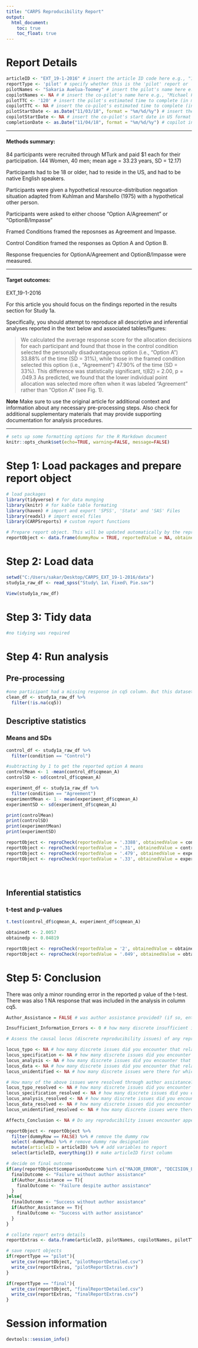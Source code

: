 ```yaml
---
title: "CARPS Reproducibility Report"
output:
  html_document:
    toc: true
    toc_float: true
---
```


# Report Details


```r
articleID <- "EXT_19-1-2016" # insert the article ID code here e.g., "10-3-2015_PS"
reportType <- 'pilot' # specify whether this is the 'pilot' report or 'final' report
pilotNames <- "Sakaria Auelua-Toomey" # insert the pilot's name here e.g., "Tom Hardwicke".  If there are multiple cpilots enter both names in a character string e.g., "Tom Hardwicke, Bob Dylan"
copilotNames <- NA # # insert the co-pilot's name here e.g., "Michael Frank". If there are multiple co-pilots enter both names in a character string e.g., "Tom Hardwicke, Bob Dylan"
pilotTTC <- '120' # insert the pilot's estimated time to complete (in minutes, fine to approximate) e.g., 120
copilotTTC <- NA # insert the co-pilot's estimated time to complete (in minutes, fine to approximate) e.g., 120
pilotStartDate <- as.Date("11/03/18", format = "%m/%d/%y") # insert the pilot's start date in US format e.g., as.Date("01/25/18", format = "%m/%d/%y")
copilotStartDate <- NA # insert the co-pilot's start date in US format e.g., as.Date("01/25/18", format = "%m/%d/%y")
completionDate <- as.Date("11/04/18", format = "%m/%d/%y") # copilot insert the date of final report completion (after any necessary rounds of author assistance) in US format e.g., as.Date("01/25/18", format = "%m/%d/%y")
```

------

#### Methods summary: 

84 participants were recruited through MTurk and paid $1 each for their participation. (44 Women, 40 men; mean age = 33.23 years, SD = 12.17)

Participants had to be 18 or older, had to reside in the US, and had to be native English speakers. 

Participants were given a hypothetical resource-distribution negoation situation adapted from Kuhlman and Marshello (1975) with a hypothetical other person. 

Participants were asked to either choose "Option A/Agreement" or "OptionB/Impasse"

Framed Conditions framed the reposnses as Agreement and Impasse.

Control Condition framed the responses as Option A and Option B.

Response frequencies for OptionA/Agreement and OptionB/Impasse were measured. 


------

#### Target outcomes: 

EXT_19-1-2016

For this article you should focus on the findings reported in the results section for Study 1a.

Specifically, you should attempt to reproduce all descriptive and inferential analyses reported in the text below and associated tables/figures:

> We calculated the average
response score for the allocation decisions for each
participant and found that those in the control condition selected the personally disadvantageous option (i.e., “Option A”) 33.88% of the time (SD = 31%), while those in the framed condition selected this option (i.e., “Agreement”) 47.90% of the time (SD = 33%). This difference was statistically significant, t(82) = 2.00, p = .049.3 As predicted, we found that the lower individual point allocation was selected more often when it was labeled “Agreement” rather than “Option A” (see Fig. 1).

**Note**
Make sure to use the original article for additional context and information about any necessary pre-processing steps. Also check for additional supplementary materials that may provide supporting documentation for analysis procedures.


------


```r
# sets up some formatting options for the R Markdown document
knitr::opts_chunk$set(echo=TRUE, warning=FALSE, message=FALSE)
```

# Step 1: Load packages and prepare report object


```r
# load packages
library(tidyverse) # for data munging
library(knitr) # for kable table formating
library(haven) # import and export 'SPSS', 'Stata' and 'SAS' Files
library(readxl) # import excel files
library(CARPSreports) # custom report functions
```


```r
# Prepare report object. This will be updated automatically by the reproCheck function each time values are compared
reportObject <- data.frame(dummyRow = TRUE, reportedValue = NA, obtainedValue = NA, valueType = NA, percentageError = NA, comparisonOutcome = NA, eyeballCheck = NA)
```

# Step 2: Load data

```r
setwd("C:/Users/sakar/Desktop/CARPS_EXT_19-1-2016/data")
study1a_raw_df <- read_spss("Study\ 1a\ Fixed\ Pie.sav")

View(study1a_raw_df)
```

# Step 3: Tidy data

```r
#no tidying was required
```

# Step 4: Run analysis

## Pre-processing


```r
#one participant had a missing response in cq5 column. But this dataset was not used for the reproduced analysis.
clean_df <- study1a_raw_df %>%
  filter(!is.na(cq5))

```

## Descriptive statistics
### Means and SDs

```r
control_df <- study1a_raw_df %>%
  filter(condition == "Control")

#subtracting by 1 to get the reported option A means
controlMean <- 1 -mean(control_df$cqmean_A)
controlSD <- sd(control_df$cqmean_A)

experiment_df <- study1a_raw_df %>%
  filter(condition == "Agreement")
experimentMean <- 1 - mean(experiment_df$cqmean_A)
experimentSD <- sd(experiment_df$cqmean_A)

print(controlMean)
print(controlSD)
print(experimentMean)
print(experimentSD)

reportObject <- reproCheck(reportedValue = '.3388', obtainedValue = controlMean, valueType = 'mean')
reportObject <- reproCheck(reportedValue = '.31', obtainedValue = controlSD, valueType = 'sd')
reportObject <- reproCheck(reportedValue = '.479', obtainedValue = experimentMean, valueType = 'mean')
reportObject <- reproCheck(reportedValue = '.33', obtainedValue = experimentSD, valueType = 'sd')





```

## Inferential statistics
### t-test and p-values 

```r
t.test(control_df$cqmean_A, experiment_df$cqmean_A)

obtainedt <- 2.0057
obtainedp <- 0.04819

reportObject <- reproCheck(reportedValue = '2', obtainedValue = obtainedt, valueType = 't')
reportObject <- reproCheck(reportedValue = '.049', obtainedValue = obtainedp, valueType = 'p')

```

# Step 5: Conclusion

There was only a minor rounding error in the reported p value of the t-test. There was also 1 NA response that was included in the analysis in column cq5.
  

```r
Author_Assistance = FALSE # was author assistance provided? (if so, enter TRUE)

Insufficient_Information_Errors <- 0 # how many discrete insufficient information issues did you encounter?

# Assess the causal locus (discrete reproducibility issues) of any reproducibility errors. Note that there doesn't necessarily have to be a one-to-one correspondance between discrete reproducibility issues and reproducibility errors. For example, it could be that the original article neglects to mention that a Greenhouse-Geisser correct was applied to ANOVA outcomes. This might result in multiple reproducibility errors, but there is a single causal locus (discrete reproducibility issue).

locus_typo <- NA # how many discrete issues did you encounter that related to typographical errors?
locus_specification <- NA # how many discrete issues did you encounter that related to incomplete, incorrect, or unclear specification of the original analyses?
locus_analysis <- NA # how many discrete issues did you encounter that related to errors in the authors' original analyses?
locus_data <- NA # how many discrete issues did you encounter that related to errors in the data files shared by the authors?
locus_unidentified <- NA # how many discrete issues were there for which you could not identify the cause

# How many of the above issues were resolved through author assistance?
locus_typo_resolved <- NA # how many discrete issues did you encounter that related to typographical errors?
locus_specification_resolved <- NA # how many discrete issues did you encounter that related to incomplete, incorrect, or unclear specification of the original analyses?
locus_analysis_resolved <- NA # how many discrete issues did you encounter that related to errors in the authors' original analyses?
locus_data_resolved <- NA # how many discrete issues did you encounter that related to errors in the data files shared by the authors?
locus_unidentified_resolved <- NA # how many discrete issues were there for which you could not identify the cause

Affects_Conclusion <- NA # Do any reproducibility issues encounter appear to affect the conclusions made in the original article? TRUE, FALSE, or NA. This is a subjective judgement, but you should taking into account multiple factors, such as the presence/absence of decision errors, the number of target outcomes that could not be reproduced, the type of outcomes that could or could not be reproduced, the difference in magnitude of effect sizes, and the predictions of the specific hypothesis under scrutiny.
```


```r
reportObject <- reportObject %>%
  filter(dummyRow == FALSE) %>% # remove the dummy row
  select(-dummyRow) %>% # remove dummy row designation
  mutate(articleID = articleID) %>% # add variables to report 
  select(articleID, everything()) # make articleID first column

# decide on final outcome
if(any(reportObject$comparisonOutcome %in% c("MAJOR_ERROR", "DECISION_ERROR")) | Insufficient_Information_Errors > 0){
  finalOutcome <- "Failure without author assistance"
  if(Author_Assistance == T){
    finalOutcome <- "Failure despite author assistance"
  }
}else{
  finalOutcome <- "Success without author assistance"
  if(Author_Assistance == T){
    finalOutcome <- "Success with author assistance"
  }
}

# collate report extra details
reportExtras <- data.frame(articleID, pilotNames, copilotNames, pilotTTC, copilotTTC, pilotStartDate, copilotStartDate, completionDate, Author_Assistance, finalOutcome, Insufficient_Information_Errors, locus_typo, locus_specification, locus_analysis, locus_data, locus_unidentified, locus_typo_resolved, locus_specification_resolved, locus_analysis_resolved, locus_data_resolved, locus_unidentified_resolved)

# save report objects
if(reportType == "pilot"){
  write_csv(reportObject, "pilotReportDetailed.csv")
  write_csv(reportExtras, "pilotReportExtras.csv")
}

if(reportType == "final"){
  write_csv(reportObject, "finalReportDetailed.csv")
  write_csv(reportExtras, "finalReportExtras.csv")
}
```

# Session information

```r
devtools::session_info()
```
